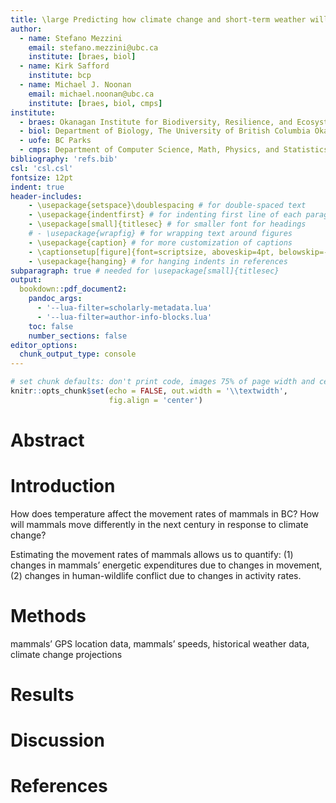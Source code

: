 ```yaml
---
title: \large Predicting how climate change and short-term weather will affect terrestrial mammals' movement
author:
  - name: Stefano Mezzini
    email: stefano.mezzini@ubc.ca
    institute: [braes, biol]
  - name: Kirk Safford
    institute: bcp
  - name: Michael J. Noonan
    email: michael.noonan@ubc.ca
    institute: [braes, biol, cmps]
institute:
  - braes: Okanagan Institute for Biodiversity, Resilience, and Ecosystem Services, The University of British Columbia Okanagan, Kelowna, British Columbia, Canada.
  - biol: Department of Biology, The University of British Columbia Okanagan, Kelowna, British Columbia, Canada.
  - uofe: BC Parks
  - cmps: Department of Computer Science, Math, Physics, and Statistics, The University of British Columbia Okanagan, Kelowna, British Columbia, Canada.
bibliography: 'refs.bib'
csl: 'csl.csl'
fontsize: 12pt
indent: true
header-includes:
    - \usepackage{setspace}\doublespacing # for double-spaced text
    - \usepackage{indentfirst} # for indenting first line of each paragraph
    - \usepackage[small]{titlesec} # for smaller font for headings
    # - \usepackage{wrapfig} # for wrapping text around figures
    - \usepackage{caption} # for more customization of captions
    - \captionsetup[figure]{font=scriptsize, aboveskip=4pt, belowskip=-15pt}
    - \usepackage{hanging} # for hanging indents in references
subparagraph: true # needed for \usepackage[small]{titlesec}
output:
  bookdown::pdf_document2:
    pandoc_args:
      - '--lua-filter=scholarly-metadata.lua'
      - '--lua-filter=author-info-blocks.lua'
    toc: false
    number_sections: false
editor_options: 
  chunk_output_type: console
---
```


<!-- place table of contents on a new page -->
\newpage

\singlespacing

\tableofcontents

<!-- start main body on a new page -->
\newpage

\doublespacing

```r
# set chunk defaults: don't print code, images 75% of page width and centered
knitr::opts_chunk$set(echo = FALSE, out.width = '\\textwidth',
                      fig.align = 'center')
```

# Abstract



# Introduction

<!-- - central question -->
How does temperature affect the movement rates of mammals in BC? How will mammals move differently in the next century in response to climate change?

<!-- - relevance of the question -->
Estimating the movement rates of mammals allows us to quantify: (1) changes in mammals' energetic expenditures due to changes in movement, (2) changes in human-wildlife conflict due to changes in activity rates.

<!-- - address any questions answered in the discussion -->


# Methods

<!-- - data needed -->
mammals' GPS location data, mammals' speeds, historical weather data, climate change projections

<!-- - methods and analyses -->


<!-- - how data were obtained -->


# Results

<!-- - show main trends -->

# Discussion

<!-- - how results answer central question -->


<!-- - what it tells us about the broader field -->


<!-- - address any questions presented in the discussion -->


\clearpage <!-- to prevent figures from floating to the references -->

\newpage <!-- place references on a separate page -->

# References

\hangparas{1em}{1} <!-- paragraphs hanging by width equal to font height -->
